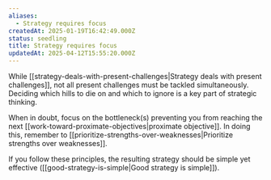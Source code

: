 ```yaml
---
aliases:
  - Strategy requires focus
createdAt: 2025-01-19T16:42:49.000Z
status: seedling
title: Strategy requires focus
updatedAt: 2025-04-12T15:55:20.000Z
---
```

While [[strategy-deals-with-present-challenges|Strategy deals with present challenges]], not all present challenges must be tackled simultaneously. Deciding which hills to die on and which to ignore is a key part of strategic thinking.

When in doubt, focus on the bottleneck(s) preventing you from reaching the next [[work-toward-proximate-objectives|proximate objective]]. In doing this, remember to [[prioritize-strengths-over-weaknesses|Prioritize strengths over weaknesses]].

If you follow these principles, the resulting strategy should be simple yet effective ([[good-strategy-is-simple|Good strategy is simple]]).
